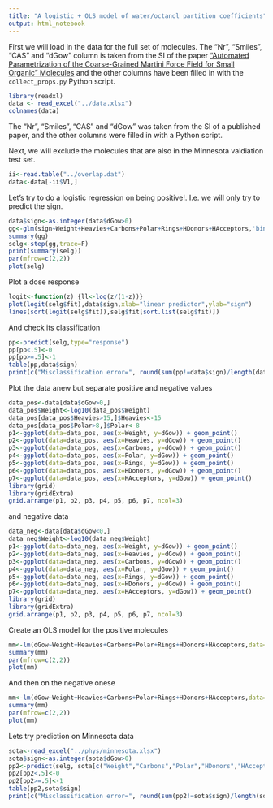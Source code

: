```yaml
---
title: "A logistic + OLS model of water/octanol partition coefficients"
output: html_notebook
---
```


First we will load in the data for the full set of molecules. The "Nr", "Smiles", "CAS" and "dGow" column is taken from the SI of the paper ["Automated Parametrization of the Coarse-Grained Martini Force Field for Small Organic" Molecules](http://pubs.acs.org/doi/suppl/10.1021/acs.jctc.5b00056) and the other columns have been filled in with the `collect_props.py` Python script.

```r
library(readxl)
data <- read_excel("../data.xlsx")
colnames(data)
```

The "Nr", "Smiles", "CAS" and "dGow" was taken from the SI of a published paper, and the other columns were filled in with a Python script.

Next, we will exclude the molecules that are also in the Minnesota valdiation test set.

```r
ii<-read.table("../overlap.dat")
data<-data[-ii$V1,]
```

Let's try to do a logistic regression on being positive!. I.e. we will only try to predict the sign.

```r
data$sign<-as.integer(data$dGow>0)
gg<-glm(sign~Weight+Heavies+Carbons+Polar+Rings+HDonors+HAcceptors,'binomial',data=data)
summary(gg)
selg<-step(gg,trace=F)
print(summary(selg))
par(mfrow=c(2,2))
plot(selg)
```

Plot a dose response

```r
logit<-function(z) {ll<-log(z/(1-z))}
plot(logit(selg$fit),data$sign,xlab="linear predictor",ylab="sign")
lines(sort(logit(selg$fit)),selg$fit[sort.list(selg$fit)])
```

And check its classification

```r
pp<-predict(selg,type="response")
pp[pp<.5]<-0
pp[pp>=.5]<-1
table(pp,data$sign)
print(c("Misclassification error=", round(sum(pp!=data$sign)/length(data$sign),3)))
```

Plot the data anew but separate positive and negative values

```r
data_pos<-data[data$dGow>0,]
data_pos$Weight<-log10(data_pos$Weight)
data_pos[data_pos$Heavies>15,]$Heavies<-15
data_pos[data_pos$Polar>8,]$Polar<-8
p1<-ggplot(data=data_pos, aes(x=Weight, y=dGow)) + geom_point() 
p2<-ggplot(data=data_pos, aes(x=Heavies, y=dGow)) + geom_point()
p3<-ggplot(data=data_pos, aes(x=Carbons, y=dGow)) + geom_point() 
p4<-ggplot(data=data_pos, aes(x=Polar, y=dGow)) + geom_point() 
p5<-ggplot(data=data_pos, aes(x=Rings, y=dGow)) + geom_point()
p6<-ggplot(data=data_pos, aes(x=HDonors, y=dGow)) + geom_point() 
p7<-ggplot(data=data_pos, aes(x=HAcceptors, y=dGow)) + geom_point() 
library(grid)
library(gridExtra)
grid.arrange(p1, p2, p3, p4, p5, p6, p7, ncol=3)
```

and negative data

```r
data_neg<-data[data$dGow<0,]
data_neg$Weight<-log10(data_neg$Weight)
p1<-ggplot(data=data_neg, aes(x=Weight, y=dGow)) + geom_point() 
p2<-ggplot(data=data_neg, aes(x=Heavies, y=dGow)) + geom_point()
p3<-ggplot(data=data_neg, aes(x=Carbons, y=dGow)) + geom_point() 
p4<-ggplot(data=data_neg, aes(x=Polar, y=dGow)) + geom_point() 
p5<-ggplot(data=data_neg, aes(x=Rings, y=dGow)) + geom_point()
p6<-ggplot(data=data_neg, aes(x=HDonors, y=dGow)) + geom_point() 
p7<-ggplot(data=data_neg, aes(x=HAcceptors, y=dGow)) + geom_point() 
library(grid)
library(gridExtra)
grid.arrange(p1, p2, p3, p4, p5, p6, p7, ncol=3)
```

Create an OLS model for the positive molecules

```r
mm<-lm(dGow~Weight+Heavies+Carbons+Polar+Rings+HDonors+HAcceptors,data=data_pos)
summary(mm)
par(mfrow=c(2,2))
plot(mm)
```

And then on the negative onese

```r
mm<-lm(dGow~Weight+Heavies+Carbons+Polar+Rings+HDonors+HAcceptors,data=data_neg)
summary(mm)
par(mfrow=c(2,2))
plot(mm)
```

Lets try prediction on Minnesota data

```r
sota<-read_excel("../phys/minnesota.xlsx")
sota$sign<-as.integer(sota$dGow>0)
pp2<-predict(selg, sota[c("Weight","Carbons","Polar","HDonors","HAcceptors")], type="response")
pp2[pp2<.5]<-0
pp2[pp2>=.5]<-1
table(pp2,sota$sign)
print(c("Misclassification error=", round(sum(pp2!=sota$sign)/length(sota$sign),3)))
```

